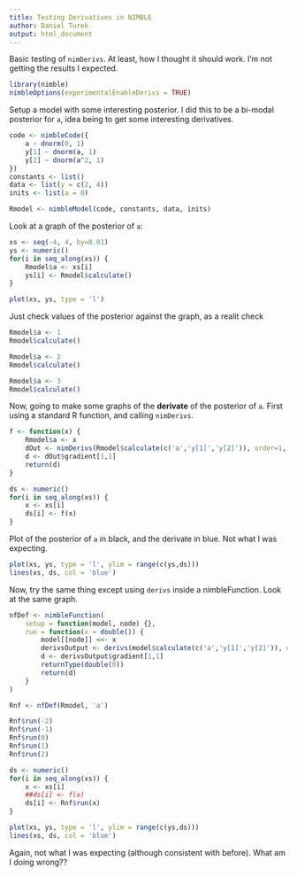 ```yaml
---
title: Testing Derivatives in NIMBLE
author: Daniel Turek
output: html_document
---
```


<!---
danielturek.github.io/public/derivs_testing/derivs_testing.html
-->

Basic testing of `nimDerivs`.  At least, how I thought it should work.  I'm not getting the results I expected.

```r
library(nimble)
nimbleOptions(experimentalEnableDerivs = TRUE)
```

Setup a model with some interesting posterior.  I did this to be a bi-modal posterior for `a`, idea being to get some interesting derivatives.

```r
code <- nimbleCode({
    a ~ dnorm(0, 1)
    y[1] ~ dnorm(a, 1)
    y[2] ~ dnorm(a^2, 1)
})
constants <- list()
data <- list(y = c(2, 4))
inits <- list(a = 0)

Rmodel <- nimbleModel(code, constants, data, inits)
```


Look at a graph of the posterior of `a`:

```r
xs <- seq(-4, 4, by=0.01)
ys <- numeric()
for(i in seq_along(xs)) {
    Rmodel$a <- xs[i]
    ys[i] <- Rmodel$calculate()
}

plot(xs, ys, type = 'l')
```


Just check values of the posterior against the graph, as a realit check

```r
Rmodel$a <- 1
Rmodel$calculate()

Rmodel$a <- 2
Rmodel$calculate()

Rmodel$a <- 3
Rmodel$calculate()
```

Now, going to make some graphs of the **derivate** of the posterior of `a`.  First using a standard R function, and calling `nimDerivs`.

```r
f <- function(x) {
    Rmodel$a <- x
    dOut <- nimDerivs(Rmodel$calculate(c('a','y[1]','y[2]')), order=1, wrt='a')
    d <- dOut$gradient[1,1]
    return(d)
}

ds <- numeric()
for(i in seq_along(xs)) {
    x <- xs[i]
    ds[i] <- f(x)
}
```

Plot of the posterior of `a` in black, and the derivate in blue.  Not what I was expecting.

```r
plot(xs, ys, type = 'l', ylim = range(c(ys,ds)))
lines(xs, ds, col = 'blue')
```

Now, try the same thing except using `derivs` inside a nimbleFunction.  Look at the same graph.

```r
nfDef <- nimbleFunction(
    setup = function(model, node) {},
    run = function(x = double()) {
        model[[node]] <<- x
        derivsOutput <- derivs(model$calculate(c('a','y[1]','y[2]')), order = 1, wrt = node)
        d <- derivsOutput$gradient[1,1]
        returnType(double(0))
        return(d)
    }
)

Rnf <- nfDef(Rmodel, 'a')

Rnf$run(-2)
Rnf$run(-1)
Rnf$run(0)
Rnf$run(1)
Rnf$run(2)

ds <- numeric()
for(i in seq_along(xs)) {
    x <- xs[i]
    ##ds[i] <- f(x)
    ds[i] <- Rnf$run(x)
}

plot(xs, ys, type = 'l', ylim = range(c(ys,ds)))
lines(xs, ds, col = 'blue')
```

Again, not what I was expecting (although consistent with before).  What am I doing wrong??


